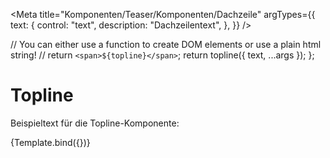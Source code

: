 

<Meta
  title="Komponenten/Teaser/Komponenten/Dachzeile"
  argTypes={{
    text: {
      control: "text",
      description: "Dachzeilentext",
    },
  }}
/>

  // You can either use a function to create DOM elements or use a plain html string!
  // return `<span>${topline}</span>`;
  return topline({ text, ...args });
};

# Topline

Beispieltext für die Topline-Komponente:

<Preview withToolbar>
  <Story
    name="topline-1"
    args={{
      text:
        "Dies ist die Dachzeile",
    }}
  >
    {Template.bind({})}
  </Story>
</Preview>

<ArgsTable story="topline-1" />